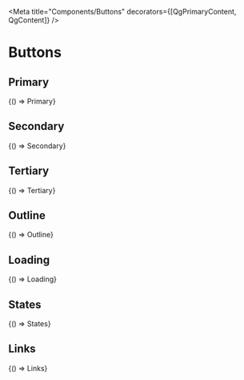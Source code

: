 


<Meta title="Components/Buttons" decorators={[QgPrimaryContent, QgContent]} />

# Buttons

## Primary

<Canvas withSource="open">
  <Story name="Primary" parameters={getDecoratedParameters(Primary)}>
    {() => Primary}
  </Story>
</Canvas>

## Secondary

<Canvas withSource="open">
  <Story name="Secondary" parameters={getDecoratedParameters(Secondary)}>
    {() => Secondary}
  </Story>
</Canvas>

## Tertiary

<Canvas withSource="open">
  <Story name="Tertiary" parameters={getDecoratedParameters(Tertiary)}>
    {() => Tertiary}
  </Story>
</Canvas>

## Outline

<Canvas withSource="open">
  <Story name="Outline" parameters={getDecoratedParameters(Outline)}>
    {() => Outline}
  </Story>
</Canvas>

## Loading

<Canvas withSource="open">
  <Story name="Loading" parameters={getDecoratedParameters(Loading)}>
    {() => Loading}
  </Story>
</Canvas>

## States

<Canvas withSource="close">
  <Story name="States" decorators={[Grid(5)]} parameters={getDecoratedParameters(States)}>
    {() => States}
  </Story>
</Canvas>

## Links

<Canvas withSource="close">
  <Story name="Links" decorators={[Grid(5)]} parameters={getDecoratedParameters(Links)}>
    {() => Links}
  </Story>
</Canvas>
